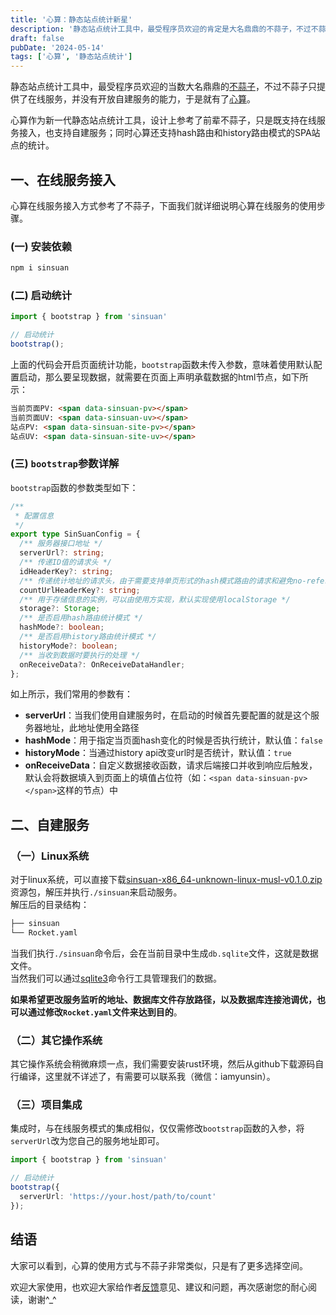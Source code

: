 ```yaml
---
title: '心算：静态站点统计新星'
description: '静态站点统计工具中，最受程序员欢迎的肯定是大名鼎鼎的不蒜子，不过不蒜子只提供了在线服务，作者没有开放自建服务的能力，于是就有了...'
draft: false
pubDate: '2024-05-14'
tags: ['心算', '静态站点统计']
---
```


静态站点统计工具中，最受程序员欢迎的当数大名鼎鼎的[不蒜子](http://ibruce.info/2015/04/04/busuanzi/)，不过不蒜子只提供了在线服务，并没有开放自建服务的能力，于是就有了[心算](https://github.com/iamyunsin/sinsuan)。  

心算作为新一代静态站点统计工具，设计上参考了前辈不蒜子，只是既支持在线服务接入，也支持自建服务；同时心算还支持hash路由和history路由模式的SPA站点的统计。  

## 一、在线服务接入

心算在线服务接入方式参考了不蒜子，下面我们就详细说明心算在线服务的使用步骤。

### (一) 安装依赖

```bash
npm i sinsuan
```

### (二) 启动统计

```ts
import { bootstrap } from 'sinsuan'

// 启动统计
bootstrap();
```

上面的代码会开启页面统计功能，`bootstrap`函数未传入参数，意味着使用默认配置启动，那么要呈现数据，就需要在页面上声明承载数据的html节点，如下所示：

```html
当前页面PV: <span data-sinsuan-pv></span>
当前页面UV: <span data-sinsuan-uv></span>
站点PV: <span data-sinsuan-site-pv></span>
站点UV: <span data-sinsuan-site-uv></span>
```

### (三) `bootstrap`参数详解

`bootstrap`函数的参数类型如下：

```ts
/**
 * 配置信息
 */
export type SinSuanConfig = {
  /** 服务器接口地址 */
  serverUrl?: string;
  /** 传递ID值的请求头 */
  idHeaderKey?: string;
  /** 传递统计地址的请求头，由于需要支持单页形式的hash模式路由的请求和避免no-referer页面服务器无法获取Referer头的情况 */
  countUrlHeaderKey?: string;
  /** 用于存储信息的实例，可以由使用方实现，默认实现使用localStorage */
  storage?: Storage;
  /** 是否启用hash路由统计模式 */
  hashMode?: boolean;
  /** 是否启用history路由统计模式 */
  historyMode?: boolean;
  /** 当收到数据时要执行的处理 */
  onReceiveData?: OnReceiveDataHandler;
};
```

如上所示，我们常用的参数有：
* **serverUrl**：当我们使用自建服务时，在启动的时候首先要配置的就是这个服务器地址，此地址使用全路径  
* **hashMode**：用于指定当页面hash变化的时候是否执行统计，默认值：`false`  
* **historyMode**：当通过history api改变url时是否统计，默认值：`true`  
* **onReceiveData**：自定义数据接收函数，请求后端接口并收到响应后触发，默认会将数据填入到页面上的填值占位符（如：`<span data-sinsuan-pv></span>`这样的节点）中  


## 二、自建服务

### （一）Linux系统  

对于linux系统，可以直接下载[sinsuan-x86_64-unknown-linux-musl-v0.1.0.zip](https://github.com/iamyunsin/sinsuan/releases/download/v0.1.0/sinsuan-x86_64-unknown-linux-musl-v0.1.0.zip)资源包，解压并执行`./sinsuan`来启动服务。  
解压后的目录结构：

```bash
├── sinsuan
└── Rocket.yaml
```

当我们执行`./sinsuan`命令后，会在当前目录中生成`db.sqlite`文件，这就是数据文件。  
当然我们可以通过[sqlite3](https://sqlite.org/index.html)命令行工具管理我们的数据。  

**如果希望更改服务监听的地址、数据库文件存放路径，以及数据库连接池调优，也可以通过修改`Rocket.yaml`文件来达到目的**。

### （二）其它操作系统

其它操作系统会稍微麻烦一点，我们需要安装rust环境，然后从github下载源码自行编译，这里就不详述了，有需要可以联系我（微信：iamyunsin）。

### （三）项目集成

集成时，与在线服务模式的集成相似，仅仅需修改`bootstrap`函数的入参，将`serverUrl`改为您自己的服务地址即可。

```ts
import { bootstrap } from 'sinsuan'

// 启动统计
bootstrap({
  serverUrl: 'https://your.host/path/to/count'
});
```

## 结语

大家可以看到，心算的使用方式与不蒜子非常类似，只是有了更多选择空间。  

欢迎大家使用，也欢迎大家给作者[反馈](https://github.com/iamyunsin/sinsuan/issues/new)意见、建议和问题，再次感谢您的耐心阅读，谢谢^_^